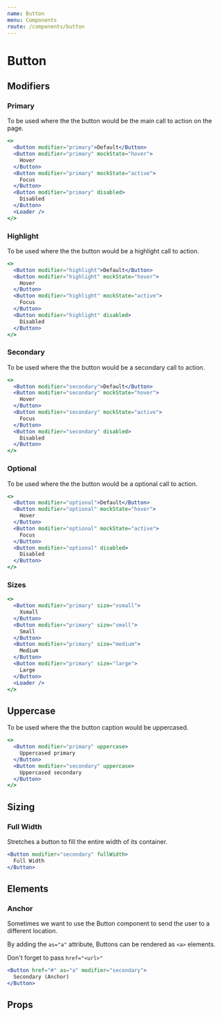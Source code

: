 ```yaml
---
name: Button
menu: Components
route: /components/button
---
```



# Button

## Modifiers

### Primary

To be used where the the button would be the main call to action on the page.

```jsx react-live
<>
  <Button modifier="primary">Default</Button>
  <Button modifier="primary" mockState="hover">
    Hover
  </Button>
  <Button modifier="primary" mockState="active">
    Focus
  </Button>
  <Button modifier="primary" disabled>
    Disabled
  </Button>
  <Loader />
</>
```

### Highlight

To be used where the the button would be a highlight call to action.

```jsx react-live
<>
  <Button modifier="highlight">Default</Button>
  <Button modifier="highlight" mockState="hover">
    Hover
  </Button>
  <Button modifier="highlight" mockState="active">
    Focus
  </Button>
  <Button modifier="highlight" disabled>
    Disabled
  </Button>
</>
```

### Secondary

To be used where the the button would be a secondary call to action.

```jsx react-live
<>
  <Button modifier="secondary">Default</Button>
  <Button modifier="secondary" mockState="hover">
    Hover
  </Button>
  <Button modifier="secondary" mockState="active">
    Focus
  </Button>
  <Button modifier="secondary" disabled>
    Disabled
  </Button>
</>
```

### Optional

To be used where the the button would be a optional call to action.

```jsx react-live
<>
  <Button modifier="optional">Default</Button>
  <Button modifier="optional" mockState="hover">
    Hover
  </Button>
  <Button modifier="optional" mockState="active">
    Focus
  </Button>
  <Button modifier="optional" disabled>
    Disabled
  </Button>
</>
```

### Sizes

```jsx react-live
<>
  <Button modifier="primary" size="xsmall">
    Xsmall
  </Button>
  <Button modifier="primary" size="small">
    Small
  </Button>
  <Button modifier="primary" size="medium">
    Medium
  </Button>
  <Button modifier="primary" size="large">
    Large
  </Button>
  <Loader />
</>
```

## Uppercase

To be used where the the button caption would be uppercased.

```jsx react-live
<>
  <Button modifier="primary" uppercase>
    Uppercased primary
  </Button>
  <Button modifier="secondary" uppercase>
    Uppercased secondary
  </Button>
</>
```

## Sizing

### Full Width

Stretches a button to fill the entire width of its container.

```jsx react-live
<Button modifier="secondary" fullWidth>
  Full Width
</Button>
```

## Elements

### Anchor

Sometimes we want to use the Button component to send the user to a different location.

By adding the `as="a"` attribute, Buttons can be rendered as `<a>` elements.

Don't forget to pass `href="<url>"`

```jsx react-live
<Button href="#" as="a" modifier="secondary">
  Secondary (Anchor)
</Button>
```

## Props

<PropsTable of={Button} />
